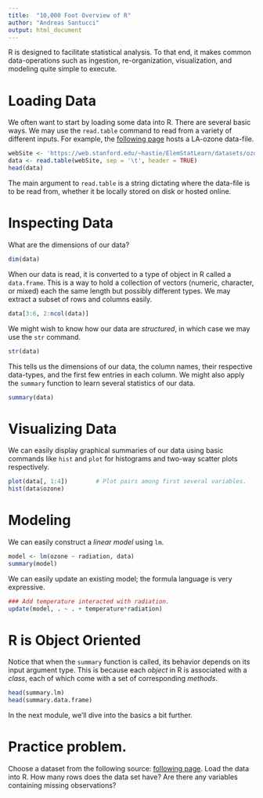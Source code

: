 ```yaml
---
title:  "10,000 Foot Overview of R"
author: "Andreas Santucci"
output: html_document
---
```


R is designed to facilitate statistical analysis. To that end, it makes
common data-operations such as ingestion, re-organization, visualization, and modeling quite simple to execute.

# Loading Data
We often want to start by loading some data into R. There are several basic ways. We may use the `read.table` command to read from a variety of different inputs. For example, the [following page](https://web.stanford.edu/~hastie/ElemStatLearn/data.html) hosts a LA-ozone data-file.

```r
webSite <- 'https://web.stanford.edu/~hastie/ElemStatLearn/datasets/ozone.data'
data <- read.table(webSite, sep = '\t', header = TRUE)
head(data)
```

The main argument to `read.table` is a string dictating where the data-file is to be read from, whether it be locally stored on disk or hosted online.

# Inspecting Data
What are the dimensions of our data?

```r
dim(data)
```

When our data is read, it is converted to a type of object in R called a `data.frame`. This is a way to hold a collection of vectors (numeric, character, or mixed) each the same length but possibly different types. We may extract a subset of rows and columns easily.

```r
data[3:6, 2:ncol(data)]
```

We might wish to know how our data are *structured*, in which case we may use the `str` command.

```r
str(data)
```

This tells us the dimensions of our data, the column names, their respective data-types, and the first few entries in each column. We might also apply the
`summary` function to learn several statistics of our data.

```r
summary(data)
```

# Visualizing Data
We can easily display graphical summaries of our data using basic commands like
`hist` and `plot` for histograms and two-way scatter plots respectively.

```r
plot(data[, 1:4])        # Plot pairs among first several variables.
hist(data$ozone)
```

# Modeling
We can easily construct a *linear model* using `lm`.

```r
model <- lm(ozone ~ radiation, data)
summary(model)
```

We can easily update an existing model; the formula language is very expressive.

```r
### Add temperature interacted with radiation.
update(model, . ~ . + temperature*radiation)
```

# R is Object Oriented
Notice that when the `summary` function is called, its behavior depends on its
input argument type. This is because each *object* in R is associated with a *class*, each of which come with a set of corresponding *methods*.

```r
head(summary.lm)
head(summary.data.frame)
```

In the next module, we'll dive into the basics a bit further.

# Practice problem.
Choose a dataset from the following source: [following page](https://web.stanford.edu/~hastie/ElemStatLearn/data.html).
Load the data into R. How many rows does the data set have? Are there any variables containing missing observations?


